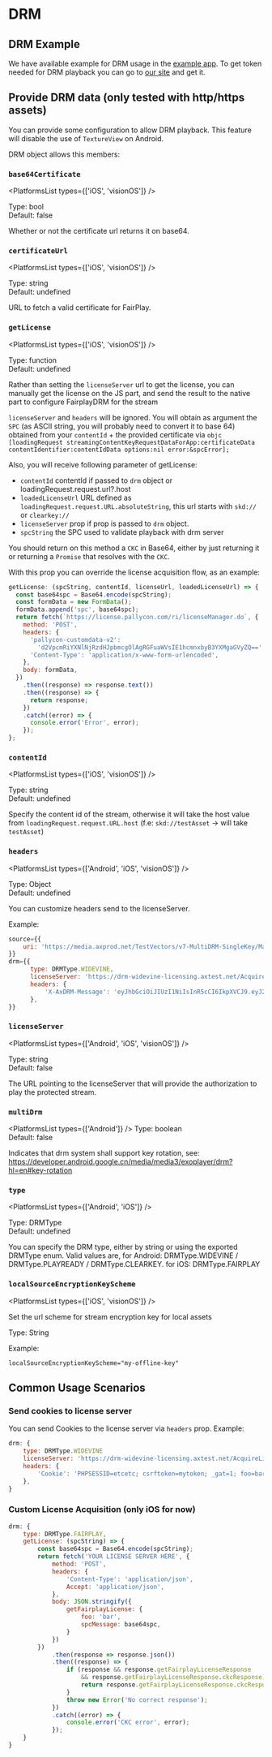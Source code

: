 
# DRM

## DRM Example

We have available example for DRM usage in the [example app](https://github.com/TheWidlarzGroup/react-native-video/blob/master/examples/bare/src/DRMExample.tsx).
To get token needed for DRM playback you can go to [our site](https://www.thewidlarzgroup.com/services/free-drm-token-generator-for-video?utm_source=drm&utm_medium=docs) and get it.

## Provide DRM data (only tested with http/https assets)

You can provide some configuration to allow DRM playback.
This feature will disable the use of `TextureView` on Android.

DRM object allows this members:

### `base64Certificate`

<PlatformsList types={['iOS', 'visionOS']} />

Type: bool\
Default: false

Whether or not the certificate url returns it on base64.

### `certificateUrl`

<PlatformsList types={['iOS', 'visionOS']} />

Type: string\
Default: undefined

URL to fetch a valid certificate for FairPlay.

### `getLicense`

<PlatformsList types={['iOS', 'visionOS']} />

Type: function\
Default: undefined

Rather than setting the `licenseServer` url to get the license, you can manually get the license on the JS part, and send the result to the native part to configure FairplayDRM for the stream

`licenseServer` and `headers` will be ignored. You will obtain as argument the `SPC`
(as ASCII string, you will probably need to convert it to base 64) obtained from
your `contentId` + the provided certificate via `objc [loadingRequest streamingContentKeyRequestDataForApp:certificateData
contentIdentifier:contentIdData options:nil error:&spcError]; `

Also, you will receive following parameter of getLicense:
* `contentId` contentId if passed to `drm` object or loadingRequest.request.url?.host
* `loadedLicenseUrl` URL defined as `loadingRequest.request.URL.absoluteString`, this url starts with `skd://` or `clearkey://`
* `licenseServer` prop if prop is passed to `drm` object.
* `spcString` the SPC used to validate playback with drm server

You should return on this method a `CKC` in Base64, either by just returning it or returning a `Promise` that resolves with the `CKC`.

With this prop you can override the license acquisition flow, as an example:

```js
getLicense: (spcString, contentId, licenseUrl, loadedLicenseUrl) => {
  const base64spc = Base64.encode(spcString);
  const formData = new FormData();
  formData.append('spc', base64spc);
  return fetch(`https://license.pallycon.com/ri/licenseManager.do`, {
    method: 'POST',
    headers: {
      'pallycon-customdata-v2':
        'd2VpcmRiYXNlNjRzdHJpbmcgOlAgRGFuaWVsIE1hcmnxbyB3YXMgaGVyZQ==',
      'Content-Type': 'application/x-www-form-urlencoded',
    },
    body: formData,
  })
    .then((response) => response.text())
    .then((response) => {
      return response;
    })
    .catch((error) => {
      console.error('Error', error);
    });
};
```

### `contentId`

<PlatformsList types={['iOS', 'visionOS']} />

Type: string\
Default: undefined

Specify the content id of the stream, otherwise it will take the host value from `loadingRequest.request.URL.host` (f.e: `skd://testAsset` -> will take `testAsset`)

### `headers`

<PlatformsList types={['Android', 'iOS', 'visionOS']} />

Type: Object\
Default: undefined

You can customize headers send to the licenseServer.

Example:

```js
source={{
    uri: 'https://media.axprod.net/TestVectors/v7-MultiDRM-SingleKey/Manifest_1080p.mpd',
}}
drm={{
      type: DRMType.WIDEVINE,
      licenseServer: 'https://drm-widevine-licensing.axtest.net/AcquireLicense',
      headers: {
          'X-AxDRM-Message': 'eyJhbGciOiJIUzI1NiIsInR5cCI6IkpXVCJ9.eyJ2ZXJzaW9uIjoxLCJjb21fa2V5X2lkIjoiYjMzNjRlYjUtNTFmNi00YWUzLThjOTgtMzNjZWQ1ZTMxYzc4IiwibWVzc2FnZSI6eyJ0eXBlIjoiZW50aXRsZW1lbnRfbWVzc2FnZSIsImZpcnN0X3BsYXlfZXhwaXJhdGlvbiI6NjAsInBsYXlyZWFkeSI6eyJyZWFsX3RpbWVfZXhwaXJhdGlvbiI6dHJ1ZX0sImtleXMiOlt7ImlkIjoiOWViNDA1MGQtZTQ0Yi00ODAyLTkzMmUtMjdkNzUwODNlMjY2IiwiZW5jcnlwdGVkX2tleSI6ImxLM09qSExZVzI0Y3Iya3RSNzRmbnc9PSJ9XX19.FAbIiPxX8BHi9RwfzD7Yn-wugU19ghrkBFKsaCPrZmU'
      },
}}
```

### `licenseServer`

<PlatformsList types={['Android', 'iOS', 'visionOS']} />

Type: string\
Default: false

The URL pointing to the licenseServer that will provide the authorization to play the protected stream.

### `multiDrm`
<PlatformsList types={['Android']} />
Type: boolean\
Default: false

Indicates that drm system shall support key rotation, see: https://developer.android.google.cn/media/media3/exoplayer/drm?hl=en#key-rotation

### `type`

<PlatformsList types={['Android', 'iOS']} />

Type: DRMType\
Default: undefined

You can specify the DRM type, either by string or using the exported DRMType enum.
Valid values are, for Android: DRMType.WIDEVINE / DRMType.PLAYREADY / DRMType.CLEARKEY.
for iOS: DRMType.FAIRPLAY

### `localSourceEncryptionKeyScheme`

<PlatformsList types={['iOS', 'visionOS']} />

Set the url scheme for stream encryption key for local assets

Type: String

Example:

```
localSourceEncryptionKeyScheme="my-offline-key"
```

## Common Usage Scenarios

### Send cookies to license server

You can send Cookies to the license server via `headers` prop. Example:

```js
drm: {
    type: DRMType.WIDEVINE
    licenseServer: 'https://drm-widevine-licensing.axtest.net/AcquireLicense',
    headers: {
        'Cookie': 'PHPSESSID=etcetc; csrftoken=mytoken; _gat=1; foo=bar'
    },
}
```

### Custom License Acquisition (only iOS for now)

```js
drm: {
    type: DRMType.FAIRPLAY,
    getLicense: (spcString) => {
        const base64spc = Base64.encode(spcString);
        return fetch('YOUR LICENSE SERVER HERE', {
            method: 'POST',
            headers: {
                'Content-Type': 'application/json',
                Accept: 'application/json',
            },
            body: JSON.stringify({
                getFairplayLicense: {
                    foo: 'bar',
                    spcMessage: base64spc,
                }
            })
        })
            .then(response => response.json())
            .then((response) => {
                if (response && response.getFairplayLicenseResponse
                    && response.getFairplayLicenseResponse.ckcResponse) {
                    return response.getFairplayLicenseResponse.ckcResponse;
                }
                throw new Error('No correct response');
            })
            .catch((error) => {
                console.error('CKC error', error);
            });
    }
}
```
